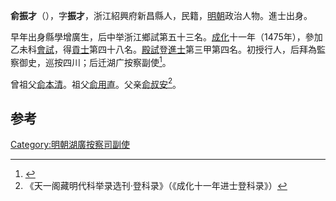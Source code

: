 '''俞振才'''（{{bd|1442年||？}}），字'''振才'''，浙江紹興府新昌縣人，民籍，[[明朝|明朝]]政治人物。進士出身。

早年出身縣學增廣生，后中举浙江鄉試第五十三名。[[成化|成化]]十一年（1475年），參加乙未科[[會試|會試]]，得[[貢士|貢士]]第四十八名。[[殿試|殿試]]登[[進士|進士]]第三甲第四名。初授行人，后拜為監察御史，巡按四川；后迁湖广按察副使<ref>{{cite news|title=《绍兴市志 卷44 第二章  历代进士名录》|url=http://www.sxlib.com:8080/web/gycslou/sxsz/44z2.htm|accessdate=2013-07-25|newspaper=绍兴图书馆|deadurl=yes|archiveurl=https://archive.is/20120914053252/http://www.sxlib.com:8080/web/gycslou/sxsz/44z2.htm|archivedate=2012-09-14}}</ref>。

曾祖父[[俞本清|俞本清]]。祖父[[俞用直|俞用直]]。父亲[[俞叔安|俞叔安]]<ref>《天一阁藏明代科举录选刊·登科录》（《成化十一年进士登科录》）</ref>。

==参考==
{{reflist}}
{{明朝人物小作品}}
{{成化十一年乙未科殿試金榜}}

[[Category:明朝湖廣按察司副使|Category:明朝湖廣按察司副使]]